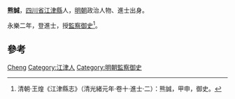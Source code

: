 '''熊誠'''，[[四川省|四川省]][[江津縣|江津縣]]人，[[明朝|明朝]]政治人物、進士出身。

永樂二年，登進士，授[[監察御史|監察御史]]<ref>清朝·王煌《江津縣志》（清光緒元年·卷十·進士·二）：熊誠，甲申，御史。</ref>。

== 參考 ==
{{reflist}}

{{明朝人物小作品}}
{{永樂二年甲申科殿試金榜}}

{{Authority control}}
{{DEFAULTSORT:Xiong熊}}
[[Category:熊姓|Cheng]]
[[Category:江津人|Category:江津人]]
[[Category:明朝監察御史|Category:明朝監察御史]]